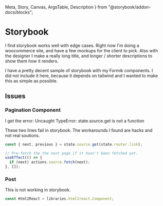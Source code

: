   Meta,
  Story,
  Canvas,
  ArgsTable,
  Description
} from "@storybook/addon-docs/blocks";

<Meta title="Documentation/storybook" />

# Storybook

I find storybook works well with edge cases. Right now I'm doing a woocommerce site, and have a few mockups for the client to pick. Also with the designer I make a really long title, and longer / shorter descriptions to show them how it renders.

I have a pretty decent sample of storybook with my Formik components. I did not include it here, because it depends on tailwind and I wanted to make this as simple as possible.

## Issues

### Pagination Component

I get the error: Uncaught TypeError: state.source.get is not a function

These two lines fail in storybook. The workarounds I found are hacks and not real soutions.

```js
const { next, previous } = state.source.get(state.router.link);

// Pre-fetch the the next page if it hasn't been fetched yet.
useEffect(() => {
  if (next) actions.source.fetch(next);
}, []);
```

### Post

This is not working in storybook.

```js
const Html2React = libraries.html2react.Component;
```
